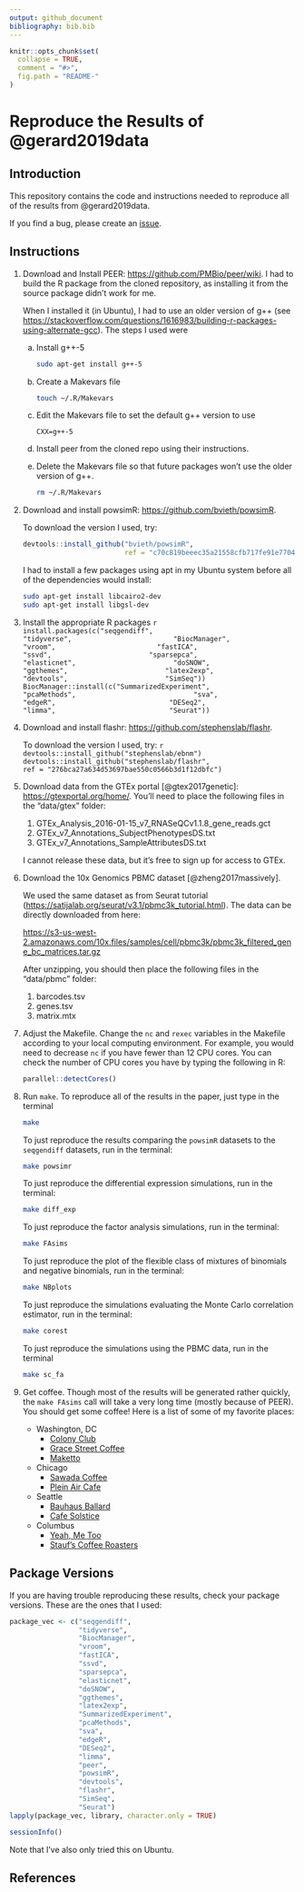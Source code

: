 ```yaml
---
output: github_document
bibliography: bib.bib
---
```


<!-- README.md is generated from README.Rmd. Please edit that file -->

```r
knitr::opts_chunk$set(
  collapse = TRUE,
  comment = "#>",
  fig.path = "README-"
)
```

# Reproduce the Results of @gerard2019data

## Introduction

This repository contains the code and instructions needed to reproduce all of
the results from @gerard2019data.

If you find a bug, please create an
[issue](https://github.com/dcgerard/reproduce_fasims/issues).

## Instructions

1. Download and Install PEER: <https://github.com/PMBio/peer/wiki>. I had
   to build the R package from the cloned repository, as installing it from
   the source package didn't work for me.
   
   When I installed it (in Ubuntu), I had to use an older version of g++ 
   (see <https://stackoverflow.com/questions/1616983/building-r-packages-using-alternate-gcc>).
   The steps I used were
   
    a. Install g++-5
    
        ```bash
        sudo apt-get install g++-5
        ```
      
    b. Create a Makevars file
    
        ```bash
        touch ~/.R/Makevars
        ```
      
    c. Edit the Makevars file to set the default g++ version to use

        ```
        CXX=g++-5
        ```
      
    d. Install peer from the cloned repo using their instructions.
    
    e. Delete the Makevars file so that future packages won't use the older
       version of g++.
       
        ```bash
        rm ~/.R/Makevars
        ```
   
2. Download and install powsimR: <https://github.com/bvieth/powsimR>.
    
    To download the version I used, try:
    
    ```r
    devtools::install_github("bvieth/powsimR", 
                             ref = "c70c819beeec35a21558cfb717fe91e7704be126")
    ```
    
    I had to install a few packages using apt in my Ubuntu system before
    all of the dependencies would install:
    
    ```bash
    sudo apt-get install libcairo2-dev
    sudo apt-get install libgsl-dev
    ```
    
3. Install the appropriate R packages
    ```r
    install.packages(c("seqgendiff",
                       "tidyverse", 
                       "BiocManager", 
                       "vroom", 
                       "fastICA", 
                       "ssvd",
                       "sparsepca",
                       "elasticnet",
                       "doSNOW", 
                       "ggthemes",
                       "latex2exp",
                       "devtools",
                       "SimSeq"))
    BiocManager::install(c("SummarizedExperiment", 
                           "pcaMethods", 
                           "sva",
                           "edgeR",
                           "DESeq2", 
                           "limma",
                           "Seurat"))
    ```
    
4. Download and install flashr: <https://github.com/stephenslab/flashr>.

    To download the version I used, try:
    ```r
    devtools::install_github("stephenslab/ebnm")
    devtools::install_github("stephenslab/flashr", 
                             ref = "276bca27a634d53697bae550c0566b3d1f12dbfc")
    ```

5. Download data from the GTEx portal [@gtex2017genetic]: <https://gtexportal.org/home/>. You'll
   need to place the following files in the "data/gtex" folder:
   
    1. GTEx_Analysis_2016-01-15_v7_RNASeQCv1.1.8_gene_reads.gct
    2. GTEx_v7_Annotations_SubjectPhenotypesDS.txt
    3. GTEx_v7_Annotations_SampleAttributesDS.txt
    
    I cannot release these data, but it's free to sign up for access to GTEx.
    
6. Download the 10x Genomics PBMC dataset [@zheng2017massively].

    We used the same dataset as from Seurat tutorial (<https://satijalab.org/seurat/v3.1/pbmc3k_tutorial.html>). The data can be directly downloaded from here:
    
    <https://s3-us-west-2.amazonaws.com/10x.files/samples/cell/pbmc3k/pbmc3k_filtered_gene_bc_matrices.tar.gz>
    
    After unzipping, you should then place the following files in the "data/pbmc" folder:
    
    1. barcodes.tsv
    2. genes.tsv
    3. matrix.mtx

7. Adjust the Makefile. Change the `nc` and `rexec` variables in the Makefile
   according to your local computing environment. For example, you would need
   to decrease `nc` if you have fewer than 12 CPU cores. You can check the 
   number of CPU cores you have by typing the following in R:
   
    ```r
    parallel::detectCores()
    ```

8. Run `make`. To reproduce all of the results in the paper, 
   just type in the terminal
   
    ```bash
    make
    ```
    
    To just reproduce the results comparing the `powsimR` datasets to the 
    `seqgendiff` datasets, run in the terminal:
    
    ```bash
    make powsimr
    ```
    
    To just reproduce the differential expression simulations, run in the terminal:
    
    ```bash
    make diff_exp
    ```
    
    To just reproduce the factor analysis simulations, run in the terminal:
    
    ```bash
    make FAsims
    ```
    
    To just reproduce the plot of the flexible class of mixtures of binomials
    and negative binomials, run in the terminal:
    
    ```bash
    make NBplots
    ```
    
    To just reproduce the simulations evaluating the Monte Carlo correlation
    estimator, run in the terminal:
    
    ```bash
    make corest
    ```
    
    To just reproduce the simulations using the PBMC data, run in the
    terminal
    
    ```bash
    make sc_fa
    ```
    
9. Get coffee. Though most of the results will be generated rather quickly, 
   the `make FAsims` call will take a very long time (mostly because of PEER). 
   You should get some coffee! Here is a list of some of my favorite places:

    - Washington, DC
        - [Colony Club](https://www.yelp.com/biz/colony-club-washington)
        - [Grace Street Coffee](https://www.yelp.com/biz/grace-street-coffee-georgetown)
        - [Maketto](https://www.yelp.com/biz/maketto-washington-2)
    - Chicago
        - [Sawada Coffee](https://www.yelp.com/biz/sawada-coffee-chicago)
        - [Plein Air Cafe](https://www.yelp.com/biz/plein-air-cafe-and-eatery-chicago-2)
    - Seattle
        - [Bauhaus Ballard](https://www.yelp.com/biz/bauhaus-ballard-seattle)
        - [Cafe Solstice](https://www.yelp.com/biz/cafe-solstice-seattle)
    - Columbus
        - [Yeah, Me Too](https://www.yelp.com/biz/yeah-me-too-columbus)
        - [Stauf's Coffee Roasters](https://www.yelp.com/biz/staufs-coffee-roasters-columbus-2)

## Package Versions

If you are having trouble reproducing these results, check your package 
versions. These are the ones that I used:

```r
package_vec <- c("seqgendiff",
                 "tidyverse", 
                 "BiocManager", 
                 "vroom", 
                 "fastICA", 
                 "ssvd",
                 "sparsepca",
                 "elasticnet",
                 "doSNOW", 
                 "ggthemes",
                 "latex2exp",
                 "SummarizedExperiment", 
                 "pcaMethods", 
                 "sva",
                 "edgeR",
                 "DESeq2", 
                 "limma",
                 "peer",
                 "powsimR",
                 "devtools",
                 "flashr", 
                 "SimSeq",
                 "Seurat")
lapply(package_vec, library, character.only = TRUE)
```

```r
sessionInfo()
```

Note that I've also only tried this on Ubuntu.

## References
    

